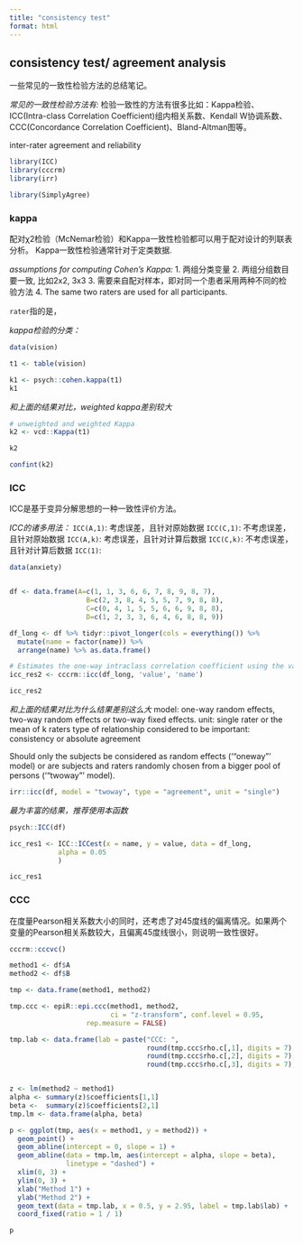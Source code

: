 ```yaml
---
title: "consistency test"
format: html
---
```


## consistency test/ agreement analysis


一些常见的一致性检验方法的总结笔记。


*常见的一致性检验方法有:*
检验一致性的方法有很多比如：Kappa检验、ICC(Intra-class Correlation Coefficient)组内相关系数、Kendall W协调系数、CCC(Concordance Correlation Coefficient)、Bland-Altman图等。


 inter-rater agreement and reliability


```r

library(ICC)
library(cccrm)
library(irr)

```

```r
library(SimplyAgree)
```


### kappa

配对χ2检验（McNemar检验）和Kappa一致性检验都可以用于配对设计的列联表分析。
Kappa一致性检验通常针对于定类数据.

*assumptions for computing Cohen’s Kappa:*
1. 两组分类变量
2. 两组分组数目要一致, 比如2x2, 3x3
3. 需要来自配对样本，即对同一个患者采用两种不同的检验方法
4. The same two raters are used for all participants.

`rater`指的是，


*kappa检验的分类：*


```r
data(vision)

t1 <- table(vision)
```


```r
k1 <- psych::cohen.kappa(t1)
k1
```

*和上面的结果对比，weighted kappa差别较大*
```r
# unweighted and weighted Kappa
k2 <- vcd::Kappa(t1)

k2
```


```r
confint(k2)
```



### ICC

ICC是基于变异分解思想的一种一致性评价方法。


*ICC的诸多用法：*
`ICC(A,1)`: 考虑误差，且针对原始数据
`ICC(C,1)`: 不考虑误差，且针对原始数据
`ICC(A,k)`: 考虑误差，且针对计算后数据
`ICC(C,k)`: 不考虑误差，且针对计算后数据
`ICC(1)`:


```r
data(anxiety)


df <- data.frame(A=c(1, 1, 3, 6, 6, 7, 8, 9, 8, 7),
                   B=c(2, 3, 8, 4, 5, 5, 7, 9, 8, 8),
                   C=c(0, 4, 1, 5, 5, 6, 6, 9, 8, 8),
                   D=c(1, 2, 3, 3, 6, 4, 6, 8, 8, 9))

df_long <- df %>% tidyr::pivot_longer(cols = everything()) %>% 
  mutate(name = factor(name)) %>% 
  arrange(name) %>% as.data.frame()
```


```r
# Estimates the one-way intraclass correlation coefficient using the variance components from a linear mixed model.
icc_res2 <- cccrm::icc(df_long, 'value', 'name')

icc_res2
```

*和上面的结果对比为什么结果差别这么大*
model: one-way random effects, two-way random effects or two-way fixed effects.
unit: single rater or the mean of k raters
type of relationship considered to be important: consistency or absolute agreement

Should only the subjects be considered as random effects (‘“oneway”’ model) or are subjects and raters randomly chosen from a bigger pool of persons (‘“twoway”’ model).

```r
irr::icc(df, model = "twoway", type = "agreement", unit = "single")
```

*最为丰富的结果，推荐使用本函数*
```r
psych::ICC(df)
```


```r
icc_res1 <- ICC::ICCest(x = name, y = value, data = df_long,
            alpha = 0.05
            )

icc_res1
```



### CCC

在度量Pearson相关系数大小的同时，还考虑了对45度线的偏离情况。如果两个变量的Pearson相关系数较大，且偏离45度线很小，则说明一致性很好。

```r
cccrm::cccvc()
```


```r
method1 <- df$A
method2 <- df$B

tmp <- data.frame(method1, method2)

tmp.ccc <- epiR::epi.ccc(method1, method2, 
                         ci = "z-transform", conf.level = 0.95,
                   rep.measure = FALSE)

tmp.lab <- data.frame(lab = paste("CCC: ",
                                  round(tmp.ccc$rho.c[,1], digits = 7), " (95% CI ",
                                  round(tmp.ccc$rho.c[,2], digits = 7), " - ",
                                  round(tmp.ccc$rho.c[,3], digits = 7), ")", sep = ""))


z <- lm(method2 ~ method1)
alpha <- summary(z)$coefficients[1,1]
beta <-  summary(z)$coefficients[2,1]
tmp.lm <- data.frame(alpha, beta)

p <- ggplot(tmp, aes(x = method1, y = method2)) +
  geom_point() +
  geom_abline(intercept = 0, slope = 1) +
  geom_abline(data = tmp.lm, aes(intercept = alpha, slope = beta),
              linetype = "dashed") +
  xlim(0, 3) +
  ylim(0, 3) +
  xlab("Method 1") +
  ylab("Method 2") +
  geom_text(data = tmp.lab, x = 0.5, y = 2.95, label = tmp.lab$lab) +
  coord_fixed(ratio = 1 / 1)

p
```







